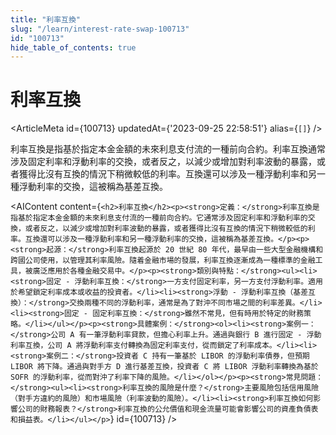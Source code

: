 ```yaml
---
title: "利率互換"
slug: "/learn/interest-rate-swap-100713"
id: "100713"
hide_table_of_contents: true
---
```



# 利率互換

<ArticleMeta id={100713} updatedAt={'2023-09-25 22:58:51'} alias={`[]`} />
<div className='border-solid border-b border-t-0 my-4 border-[var(--ifm-color-gray-300)]' />

利率互換是指基於指定本金金額的未來利息支付流的一種前向合約。利率互換通常涉及固定利率和浮動利率的交換，或者反之，以減少或增加對利率波動的暴露，或者獲得比沒有互換的情況下稍微較低的利率。互換還可以涉及一種浮動利率和另一種浮動利率的交換，這被稱為基差互換。

<AIContent content={`<h2>利率互換</h2><p><strong>定義：</strong>利率互換是指基於指定本金金額的未來利息支付流的一種前向合約。它通常涉及固定利率和浮動利率的交換，或者反之，以減少或增加對利率波動的暴露，或者獲得比沒有互換的情況下稍微較低的利率。互換還可以涉及一種浮動利率和另一種浮動利率的交換，這被稱為基差互換。</p><p><strong>起源：</strong>利率互換起源於 20 世紀 80 年代，最早由一些大型金融機構和跨國公司使用，以管理其利率風險。隨着金融市場的發展，利率互換逐漸成為一種標準的金融工具，被廣泛應用於各種金融交易中。</p><p><strong>類別與特點：</strong><ul><li><strong>固定 - 浮動利率互換：</strong>一方支付固定利率，另一方支付浮動利率。適用於希望鎖定利率成本或收益的投資者。</li><li><strong>浮動 - 浮動利率互換（基差互換）：</strong>交換兩種不同的浮動利率，通常是為了對沖不同市場之間的利率差異。</li><li><strong>固定 - 固定利率互換：</strong>雖然不常見，但有時用於特定的財務策略。</li></ul></p><p><strong>具體案例：</strong><ol><li><strong>案例一：</strong>公司 A 有一筆浮動利率貸款，但擔心利率上升。通過與銀行 B 進行固定 - 浮動利率互換，公司 A 將浮動利率支付轉換為固定利率支付，從而鎖定了利率成本。</li><li><strong>案例二：</strong>投資者 C 持有一筆基於 LIBOR 的浮動利率債券，但預期 LIBOR 將下降。通過與對手方 D 進行基差互換，投資者 C 將 LIBOR 浮動利率轉換為基於 SOFR 的浮動利率，從而對沖了利率下降的風險。</li></ol></p><p><strong>常見問題：</strong><ul><li><strong>利率互換的風險是什麼？</strong>主要風險包括信用風險（對手方違約的風險）和市場風險（利率波動的風險）。</li><li><strong>利率互換如何影響公司的財務報表？</strong>利率互換的公允價值和現金流量可能會影響公司的資產負債表和損益表。</li></ul></p>`} id={100713} />
